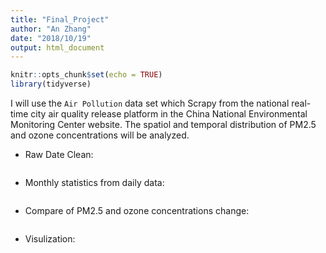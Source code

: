 ```yaml
---
title: "Final_Project"
author: "An Zhang"
date: "2018/10/19"
output: html_document
---
```


```r
knitr::opts_chunk$set(echo = TRUE)
library(tidyverse)
```


I will use the `Air Pollution` data set which Scrapy from the national real-time city air quality release platform in the China National Environmental Monitoring Center website. The spatiol and temporal distribution of PM2.5 and ozone concentrations will be analyzed. 

* Raw Date Clean:



```r

  
```


* Monthly statistics from daily data:


```r

  
```


* Compare of PM2.5 and ozone concentrations change:


```r

  
```


* Visulization:


```r

  
```